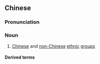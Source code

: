 {{also|华夷}}
==Chinese==
{{zh-forms|s=华夷}}

===Pronunciation===
{{zh-pron
|m=huáyí
|c=waa4 ji4
|cat=n
}}

===Noun===
{{zh-noun}}

# [[Chinese]] and [[non-]]Chinese [[ethnic]] [[group]]s

====Derived terms====
{{zh-der|華夷一家|華夷之辨}}